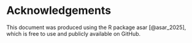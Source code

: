 # Acknowledgements {#sec-acknowledgements}



<!--- Please leave in the following: --->

This document was produced using the R package asar [@asar_2025], which is free to use and publicly available on GitHub.
